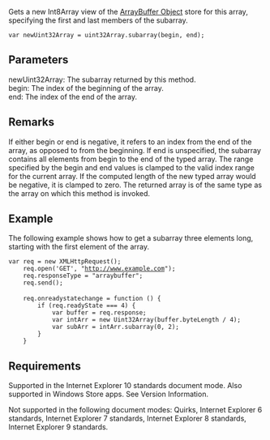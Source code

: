Gets a new Int8Array view of the [[Objects/ArrayBuffer|ArrayBuffer Object]] store for this array, specifying the first and last members of the subarray.

 var newUint32Array = uint32Array.subarray(begin, end);

==Parameters==
; newUint32Array: The subarray returned by this method.
; begin: The index of the beginning of the array.
; end: The index of the end of the array.

==Remarks==
If either begin or end is negative, it refers to an index from the end of the array, as opposed to from the beginning. If end is unspecified, the subarray contains all elements from begin to the end of the typed array. The range specified by the begin and end values is clamped to the valid index range for the current array. If the computed length of the new typed array would be negative, it is clamped to zero. The returned array is of the same type as the array on which this method is invoked.


==Example==
The following example shows how to get a subarray three elements long, starting with the first element of the array.

 var req = new XMLHttpRequest();
     req.open('GET', "http://www.example.com");
     req.responseType = "arraybuffer";
     req.send();
 
     req.onreadystatechange = function () {
         if (req.readyState === 4) {
             var buffer = req.response;
             var intArr = new Uint32Array(buffer.byteLength / 4);
             var subArr = intArr.subarray(0, 2);
         }
     }

==Requirements==
Supported in the Internet Explorer 10 standards document mode. Also supported in Windows Store apps. See Version Information.

Not supported in the following document modes: Quirks, Internet Explorer 6 standards, Internet Explorer 7 standards, Internet Explorer 8 standards, Internet Explorer 9 standards.


